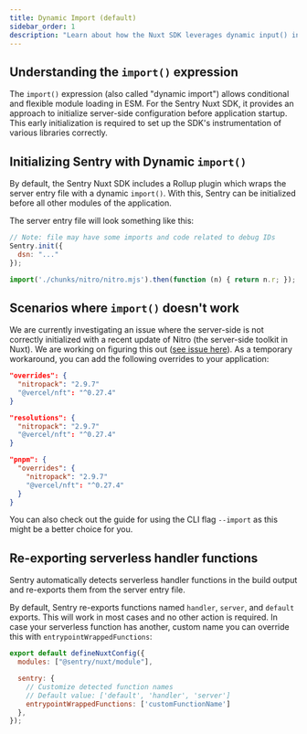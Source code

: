 ```yaml
---
title: Dynamic Import (default)
sidebar_order: 1
description: "Learn about how the Nuxt SDK leverages dynamic input() in the build output."
---
```


## Understanding the `import()` expression

The `import()` expression (also called "dynamic import") allows conditional and flexible module loading in ESM.
For the Sentry Nuxt SDK, it provides an approach to initialize server-side configuration before application startup.
This early initialization is required to set up the SDK's instrumentation of various libraries correctly.

## Initializing Sentry with Dynamic `import()`

By default, the Sentry Nuxt SDK includes a Rollup plugin which wraps the server entry file with a dynamic `import()`.
With this, Sentry can be initialized before all other modules of the application.

The server entry file will look something like this:

```javascript {filename:.output/server/index.mjs}
// Note: file may have some imports and code related to debug IDs
Sentry.init({
  dsn: "..."
});

import('./chunks/nitro/nitro.mjs').then(function (n) { return n.r; });
```

## Scenarios where `import()` doesn't work

We are currently investigating an issue where the server-side is not correctly initialized with a recent update of Nitro (the server-side toolkit in Nuxt).
We are working on figuring this out ([see issue here](https://github.com/getsentry/sentry-javascript/issues/14514)). As a temporary workaround, you can add the following overrides to your application:

```json {tabTitle:npm} {filename:package.json}
"overrides": {
  "nitropack": "2.9.7"
  "@vercel/nft": "^0.27.4"
}
```
```json {tabTitle:yarn} {filename:package.json}
"resolutions": {
  "nitropack": "2.9.7"
  "@vercel/nft": "^0.27.4"
}
```
```json {tabTitle:pnpm} {filename:package.json}
"pnpm": {
  "overrides": {
    "nitropack": "2.9.7"
    "@vercel/nft": "^0.27.4"
  }
}
```

You can also check out the guide for using the <PlatformLink to="/install/cli-import//">CLI flag `--import`</PlatformLink> as this might be a better choice for you.


## Re-exporting serverless handler functions

Sentry automatically detects serverless handler functions in the build output and re-exports them from the server entry file.

By default, Sentry re-exports functions named `handler`, `server`, and `default` exports. This will work in most cases and no other action is required.
In case your serverless function has another, custom name you can override this with `entrypointWrappedFunctions`:


```javascript {filename: nuxt.config.ts} {7}
export default defineNuxtConfig({
  modules: ["@sentry/nuxt/module"],

  sentry: {
    // Customize detected function names
    // Default value: ['default', 'handler', 'server']
    entrypointWrappedFunctions: ['customFunctionName']
  },
});
```






